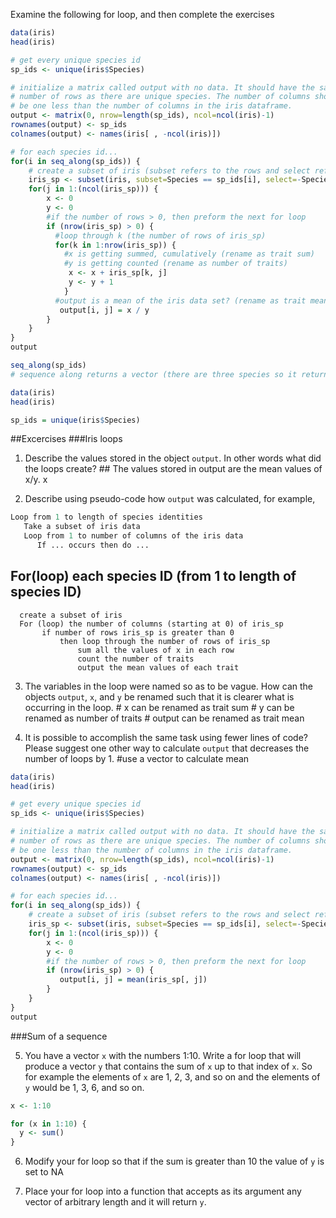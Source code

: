 Examine the following for loop, and then complete the exercises

```r
data(iris)
head(iris)

# get every unique species id
sp_ids <- unique(iris$Species)

# initialize a matrix called output with no data. It should have the same
# number of rows as there are unique species. The number of columns should
# be one less than the number of columns in the iris dataframe.
output <- matrix(0, nrow=length(sp_ids), ncol=ncol(iris)-1)
rownames(output) <- sp_ids
colnames(output) <- names(iris[ , -ncol(iris)])

# for each species id...
for(i in seq_along(sp_ids)) {
    # create a subset of iris (subset refers to the rows and select refers to the columns)
    iris_sp <- subset(iris, subset=Species == sp_ids[i], select=-Species)
    for(j in 1:(ncol(iris_sp))) {
        x <- 0
        y <- 0
        #if the number of rows > 0, then preform the next for loop
        if (nrow(iris_sp) > 0) {
          #loop through k (the number of rows of iris_sp)  
          for(k in 1:nrow(iris_sp)) {
            #x is getting summed, cumulatively (rename as trait sum)
            #y is getting counted (rename as number of traits)
             x <- x + iris_sp[k, j]
             y <- y + 1
            }
          #output is a mean of the iris data set? (rename as trait mean)
           output[i, j] = x / y 
        }
    }
}
output
```

```r
seq_along(sp_ids)
# sequence along returns a vector (there are three species so it returns 3)
```

```r
data(iris)
head(iris)
```
```r
sp_ids = unique(iris$Species)
```


##Excercises
###Iris loops

1. Describe the values stored in the object `output`. In other words what did the 
loops create?
## The values stored in output are the mean values of x/y.  x 


2. Describe using pseudo-code how `output` was calculated, for example,
```r
Loop from 1 to length of species identities
   Take a subset of iris data 
   Loop from 1 to number of columns of the iris data
      If ... occurs then do ...  
```
## For(loop) each species ID (from 1 to length of species ID)
      create a subset of iris
      For (loop) the number of columns (starting at 0) of iris_sp
           if number of rows iris_sp is greater than 0
               then loop through the number of rows of iris_sp
                   sum all the values of x in each row
                   count the number of traits
                   output the mean values of each trait


3. The variables in the loop were named so as to be vague. How can the objects
`output`, `x`, and `y` be renamed such that it is clearer what is occurring in
the loop.
# x can be renamed as trait sum
# y can be renamed as number of traits
# output can be renamed as trait mean


4. It is possible to accomplish the same task using fewer lines of code? Please
suggest one other way to calculate `output` that decreases the number of loops
by 1.
#use a vector to calculate mean
```r
data(iris)
head(iris)

# get every unique species id
sp_ids <- unique(iris$Species)

# initialize a matrix called output with no data. It should have the same
# number of rows as there are unique species. The number of columns should
# be one less than the number of columns in the iris dataframe.
output <- matrix(0, nrow=length(sp_ids), ncol=ncol(iris)-1)
rownames(output) <- sp_ids
colnames(output) <- names(iris[ , -ncol(iris)])

# for each species id...
for(i in seq_along(sp_ids)) {
    # create a subset of iris (subset refers to the rows and select refers to the columns)
    iris_sp <- subset(iris, subset=Species == sp_ids[i], select=-Species)
    for(j in 1:(ncol(iris_sp))) {
        x <- 0
        y <- 0
        #if the number of rows > 0, then preform the next for loop
        if (nrow(iris_sp) > 0) {
           output[i, j] = mean(iris_sp[, j]) 
        }
    }
}
output
```
###Sum of a sequence

5. You have a vector `x` with the numbers 1:10. Write a for loop that will
produce a vector `y` that contains the sum of `x` up to that index of `x`. So
for example the elements of `x` are 1, 2, 3, and so on and the elements of `y`
would be 1, 3, 6, and so on.
```r
x <- 1:10

for (x in 1:10) {
  y <- sum()
}
```

6. Modify your for loop so that if the sum is greater than 10 the value of `y`
is set to NA

7. Place your for loop into a function that accepts as its argument any vector
of arbitrary length and it will return `y`. 



